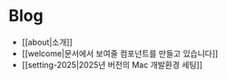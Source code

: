 # Blog

- [[about|소개]]
- [[welcome|문서에서 보여줄 컴포넌트를 만들고 있습니다]]
- [[setting-2025|2025년 버전의 Mac 개발환경 세팅]]
